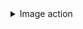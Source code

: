 <details>
<summary> Image action </summary>

```json showLineNumbers
[
  {
    "id": "action_YGnvRBo7TZTGAo45",
    "identifier": "deploy_image",
    "title": "Deploy image",
    "userInputs": {
      "properties": {}
    },
    "invocationMethod": {
      "type": "WEBHOOK",
      "url": "https://example.com"
    },
    "trigger": "DAY-2",
    "description": "Deploy image version"
  }
]
```

</details>
